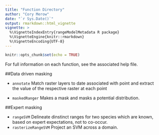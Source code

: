 ```yaml
---
title: "Function Directory"
author: "Cory Merow"
date: "`r Sys.Date()`"
output: rmarkdown::html_vignette
vignette: >
  %\VignetteIndexEntry{rangeModelMetadata R package}
  %\VignetteEngine{knitr::rmarkdown}
  %\VignetteEncoding{UTF-8}
---
```


```r
knitr::opts_chunk$set(echo = TRUE)
```

For full information on each function, see the associated help file.

##Data driven masking 

* `annotate` Match raster layers to date associated with point and extract the value of the respective raster at each point

* `maskedRanger` Makes a mask and masks a potential distribution. 


##Expert masking 

* `rangeSVM` Delineate dinstinct ranges for two species which are known, based on expert expectations, not to co-occur. 
* `rasterizeRangeSVM` Project an SVM across a domain.


